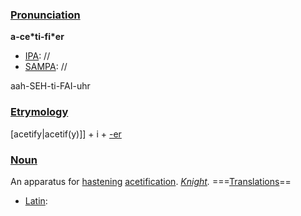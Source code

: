===[[Pronunciation]]===
'''a-ce*ti-fi*er'''
*[[IPA]]: //
*[[SAMPA]]: //
aah-SEH-ti-FAI-uhr
===[[Etrymology]]===

[acetify|acetif(y)]] + i + [[-er]]
===[[Noun]]===

An apparatus for [[hastening]] [[acetification]]. ''[[Knight]].''
===[[Translations]]==

*[[Latin]]: